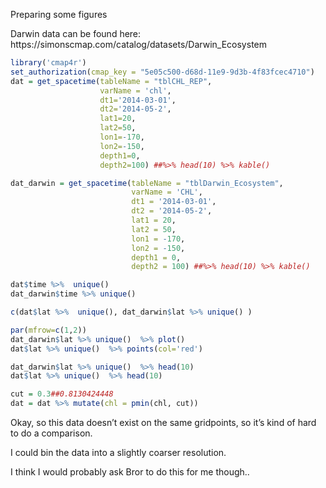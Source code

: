 

Preparing some figures

Darwin data can be found here: https://simonscmap.com/catalog/datasets/Darwin_Ecosystem

```r
library('cmap4r')
set_authorization(cmap_key = "5e05c500-d68d-11e9-9d3b-4f83fcec4710")
dat = get_spacetime(tableName = "tblCHL_REP",
                    varName = 'chl',
                    dt1='2014-03-01',
                    dt2='2014-05-2',
                    lat1=20,
                    lat2=50,
                    lon1=-170,
                    lon2=-150,
                    depth1=0,
                    depth2=100) ##%>% head(10) %>% kable()

dat_darwin = get_spacetime(tableName = "tblDarwin_Ecosystem",
                           varName = 'CHL',
                           dt1 = '2014-03-01',
                           dt2 = '2014-05-2',
                           lat1 = 20,
                           lat2 = 50,
                           lon1 = -170,
                           lon2 = -150,
                           depth1 = 0,
                           depth2 = 100) ##%>% head(10) %>% kable()

dat$time %>%  unique()
dat_darwin$time %>% unique() 

c(dat$lat %>%  unique(), dat_darwin$lat %>% unique() )

par(mfrow=c(1,2))
dat_darwin$lat %>% unique()  %>% plot()
dat$lat %>% unique()  %>% points(col='red')

dat_darwin$lat %>% unique()  %>% head(10)
dat$lat %>% unique()  %>% head(10)

cut = 0.3##0.8130424448
dat = dat %>% mutate(chl = pmin(chl, cut))
```

Okay, so this data doesn't exist on the same gridpoints, so it's kind of hard to do a comparison.

I could bin the data into a slightly coarser resolution.

I think I would probably ask Bror to do this for me though..
